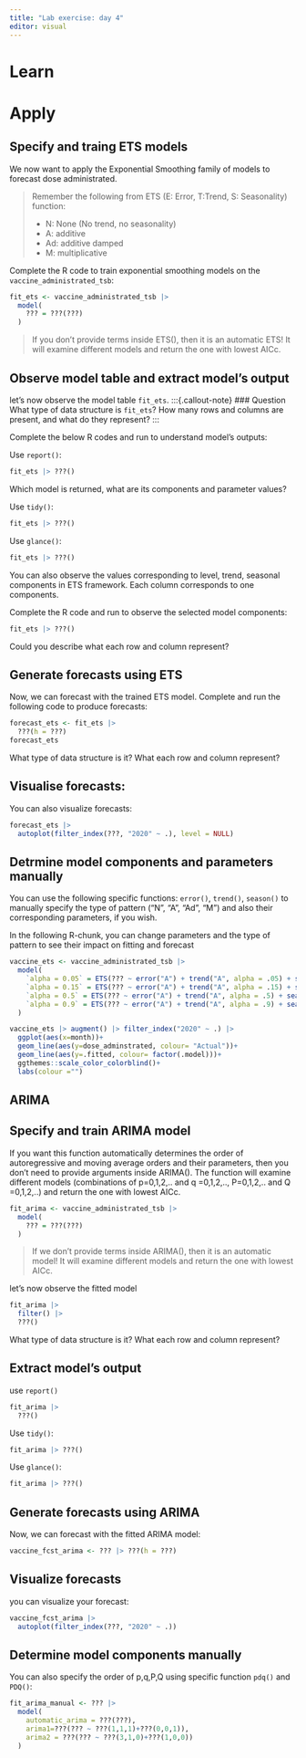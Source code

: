 ```yaml
---
title: "Lab exercise: day 4"
editor: visual
---
```


# Learn

# Apply

## Specify and traing ETS models

We now want to apply the Exponential Smoothing family of models to forecast dose administrated.

> Remember the following from ETS (E: Error, T:Trend, S: Seasonality) function:
>
> -   N: None (No trend, no seasonality)
> -   A: additive
> -   Ad: additive damped
> -   M: multiplicative

Complete the R code to train exponential smoothing models on the `vaccine_administrated_tsb`:

```r
fit_ets <- vaccine_administrated_tsb |>
  model(
    ??? = ???(???)
  )
```

> If you don't provide terms inside ETS(), then it is an automatic ETS! It will examine different models and return the one with lowest AICc.

## Observe model table and extract model's output

let's now observe the model table `fit_ets`. :::{.callout-note} \### Question What type of data structure is `fit_ets`? How many rows and columns are present, and what do they represent? :::

Complete the below R codes and run to understand model's outputs:

Use `report()`:

```r
fit_ets |> ???()
```

Which model is returned, what are its components and parameter values?

Use `tidy()`:

```r
fit_ets |> ???()
```

Use `glance()`:

```r
fit_ets |> ???()
```

You can also observe the values corresponding to level, trend, seasonal components in ETS framework. Each column corresponds to one components.

Complete the R code and run to observe the selected model components:

```r
fit_ets |> ???()
```

Could you describe what each row and column represent?

## Generate forecasts using ETS

Now, we can forecast with the trained ETS model. Complete and run the following code to produce forecasts:

```r
forecast_ets <- fit_ets |>
  ???(h = ???) 
forecast_ets
```

What type of data structure is it? What each row and column represent?

## Visualise forecasts:

You can also visualize forecasts:

```r
forecast_ets |>
  autoplot(filter_index(???, "2020" ~ .), level = NULL)
```

## Detrmine model components and parameters manually

You can use the following specific functions: `error()`, `trend()`, `season()` to manually specify the type of pattern ("N", "A", "Ad", "M") and also their corresponding parameters, if you wish.

In the following R-chunk, you can change parameters and the type of pattern to see their impact on fitting and forecast

```r
vaccine_ets <- vaccine_administrated_tsb |>
  model(
    `alpha = 0.05` = ETS(??? ~ error("A") + trend("A", alpha = .05) + season("N")),
    `alpha = 0.15` = ETS(??? ~ error("A") + trend("A", alpha = .15) + season("N")),
    `alpha = 0.5` = ETS(??? ~ error("A") + trend("A", alpha = .5) + season("N")),
    `alpha = 0.9` = ETS(??? ~ error("A") + trend("A", alpha = .9) + season("N"))
  )

vaccine_ets |> augment() |> filter_index("2020" ~ .) |> 
  ggplot(aes(x=month))+
  geom_line(aes(y=dose_adminstrated, colour= "Actual"))+
  geom_line(aes(y=.fitted, colour= factor(.model)))+
  ggthemes::scale_color_colorblind()+
  labs(colour ="")
```

## ARIMA

## Specify and train ARIMA model

If you want this function automatically determines the order of autoregressive and moving average orders and their parameters, then you don't need to provide arguments inside ARIMA(). The function will examine different models (combinations of p=0,1,2,.. and q =0,1,2,.., P=0,1,2,.. and Q =0,1,2,..) and return the one with lowest AICc.

```r
fit_arima <- vaccine_administrated_tsb |>
  model(
    ??? = ???(???)
  )
```

> If we don't provide terms inside ARIMA(), then it is an automatic model! It will examine different models and return the one with lowest AICc.

let's now observe the fitted model

```r
fit_arima |> 
  filter() |> 
  ???()
```

What type of data structure is it? What each row and column represent?

## Extract model's output

use `report()`

```r
fit_arima |> 
  ???()
```

Use `tidy()`:

```r
fit_arima |> ???()
```

Use `glance()`:

```r
fit_arima |> ???()
```

## Generate forecasts using ARIMA

Now, we can forecast with the fitted ARIMA model:

```r
vaccine_fcst_arima <- ??? |> ???(h = ???)  
```

## Visualize forecasts

you can visualize your forecast:

```r
vaccine_fcst_arima |> 
  autoplot(filter_index(???, "2020" ~ .))
```

## Determine model components manually

You can also specify the order of p,q,P,Q using specific function `pdq()` and `PDQ()`:

```r
fit_arima_manual <- ??? |>
  model(
    automatic_arima = ???(???),
    arima1=???(??? ~ ???(1,1,1)+???(0,0,1)),
    arima2 = ???(??? ~ ???(3,1,0)+???(1,0,0))
  )
```

<!-- # If you want to know more -->

<!-- ## Stationary vs. non-stationairy time series -->

<!-- look at monthly data, do they look like stationary data (stationairy data is roughly a horizontal line)? We can start by looking at a time plot: -->

<!-- ```{r} -->

<!-- ambulance_demand_total |> autoplot() -->

<!-- ``` -->

<!-- Now, look at the autocorrelation plot: -->

<!-- ```{r} -->

<!-- ambulance_demand_total |> ACF(lag_max = 21) |> autoplot() -->

<!-- ``` -->

<!-- there are significant autocorrelation lags which decreases as lag increases. This indicate a non-statioaniry series. -->

<!-- You can also do a statistical test (KPSS) to see whether time series is stationary or not. we use the Kwiatkowski-Phillips-Schmidt-Shin (KPSS) test. In this test, the null hypothesis is that the data are stationary, and we look for evidence that the null hypothesis is false. Consequently, small p-values (e.g., less than 0.05) suggest that time series is non-stationairy and differencing is required to make it stationairy. The test can be computed using the unitroot_kpss() function. -->

<!-- To conduct the test we use `features()` function: -->

<!-- ```{r test} -->

<!-- ambulance_demand_total |> features(demand,unitroot_kpss) -->

<!-- ``` -->

<!-- Does it tell if data is non-stationary? -->

<!-- You can use the same function but instead of `unitroot_kpss` , you can use `unitroot_ndiffs`. This will tell you how many differencing you need to make the time series stationairy: -->

<!-- ```{r ndiff} -->

<!-- ambulance_demand_total |> features(demand,unitroot_ndiffs) -->

<!-- ``` -->

<!-- This will determine the value of `d=` in ARIMA(p,d,q). -->

<!-- ```{r nsdiff} -->

<!-- ambulance_demand_total |> features(demand,unitroot_ndiffs) -->

<!-- ``` -->

<!-- If seasonality is present , you need seasonal differencing to make series stationary. this will tell us what would be the vale of D in ARIMA (p,d,q) (P,D,Q) -->

<!-- ## Determining values of p,q , P,Q -->

<!-- ```{r determine-order} -->

<!-- ambulance_demand_total |> ACF(demand, lag_max = 21) |> autoplot()# what does the ACF tell us?  -->

<!-- ambulance_demand_total |> PACF(demand) |> autoplot()# what is PACF? -->

<!-- ``` -->

<!-- Using ACF and PACF help us to determine the order of p, q. look at the properties of MA(q) and AR(p) in slides to ssee how ACF and PACF can be used to determine p,q,P,Q -->

<!-- ## Using simulation to understand ARMA process -->

<!-- You can simulate different ARMA processes and their parameters, this might be helpful in understanding how ARMA works. Let's start with AR(1): -->

<!-- This is the simulation for AR(1) with Phi= 0.9 -->

<!-- ```{r ar1} -->

<!-- set.seed(1) -->

<!-- ar1 <- arima.sim(list(order=c(1,0,0),ar=0.9),n=1000) -->

<!-- ar1_tsb <- tibble(day=seq(1,length(ar1),1), ar=ar1) |> as_tsibble(index = day) -->

<!-- ar1_tsb |> autoplot() -->

<!-- ar1_tsb |> ACF |>  autoplot() -->

<!-- ar1_tsb |> PACF |>  autoplot() -->

<!-- ``` -->

<!-- Now, simulate AR(2) with phi1 and phi2 -->

<!-- ```{r ar2} -->

<!-- set.seed(1) -->

<!-- ar2 <- arima.sim(list(order=c(2,0,0),ar=c(-0.2,0.35)),n=1000) -->

<!-- ar2_tsb <- tibble(day=seq(1,length(ar1),1), ar=ar2) |> as_tsibble(index = day) -->

<!-- ar2_tsb |> autoplot() -->

<!-- ar2_tsb |> ACF |>  autoplot() -->

<!-- ar2_tsb |> PACF |>  autoplot() -->

<!-- ``` -->

<!-- ### MA -->

<!-- ```{r ma1} -->

<!-- set.seed(1) -->

<!-- ma1 <- arima.sim(list(order=c(0,0,1),ma=0.7),n=10000) -->

<!-- ma1_tsb <- tibble(day=seq(1,length(ma1),1), ma=ma1) |> as_tsibble(index = day) -->

<!-- ma1_tsb |> autoplot() -->

<!-- ma1_tsb |> ACF |>  autoplot() -->

<!-- ma1_tsb |> PACF |>  autoplot() -->

<!-- ``` -->

<!-- ```{r ma2} -->

<!-- set.seed(1) -->

<!-- ma2 <- arima.sim(list(order=c(0,0,2),ma=c(0.3,0.5)),n=10000) -->

<!-- ma2_tsb <- tibble(day=seq(1,length(ma1),1), ma=ma1) |> as_tsibble(index = day) -->

<!-- ma2_tsb |> autoplot() -->

<!-- ma2_tsb |> ACF |>  autoplot() -->

<!-- ma2_tsb |> PACF |>  autoplot() -->

<!-- ``` -->

<!-- ### ARMA -->

<!-- ```{r arma} -->

<!-- set.seed(1) -->

<!-- phi <- 0.9 -->

<!-- theta <- 0.5 -->

<!-- my_model <- list(order=c(1,0,1),ar=phi,ma=theta) -->

<!-- arma11 <- arima.sim(my_model,n=10000) -->

<!-- arma11_tsb <- tibble(day=seq(1,length(arma11),1), arma=arma11) |> as_tsibble(index = day) -->

<!-- arma11_tsb |> autoplot() -->

<!-- arma11_tsb |> ACF |>  autoplot() -->

<!-- arma11_tsb |> PACF |>  autoplot() -->

<!-- ``` -->
